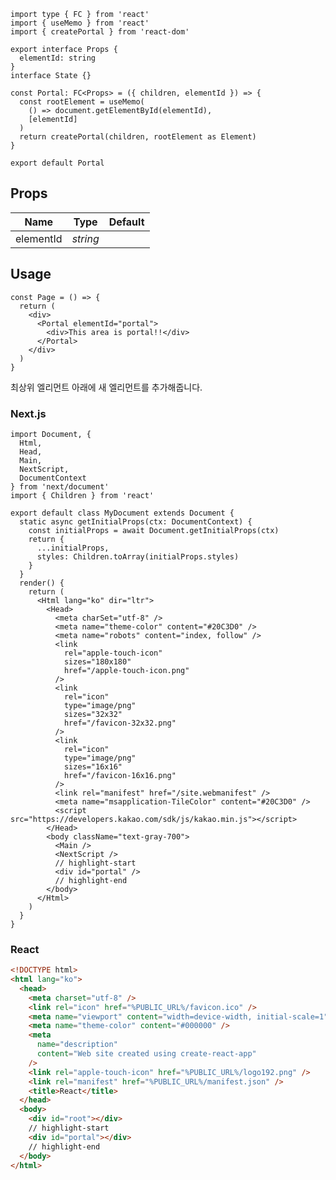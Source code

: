 
```tsx title="components/Portal/index.tsx"
import type { FC } from 'react'
import { useMemo } from 'react'
import { createPortal } from 'react-dom'

export interface Props {
  elementId: string
}
interface State {}

const Portal: FC<Props> = ({ children, elementId }) => {
  const rootElement = useMemo(
    () => document.getElementById(elementId),
    [elementId]
  )
  return createPortal(children, rootElement as Element)
}

export default Portal
```

## Props

| Name                  | Type     | Default |
| --------------------- | -------- | ------- |
| elementId<Required /> | _string_ |         |

## Usage

```tsx
const Page = () => {
  return (
    <div>
      <Portal elementId="portal">
        <div>This area is portal!!</div>
      </Portal>
    </div>
  )
}
```

최상위 엘리먼트 아래에 새 엘리먼트를 추가해줍니다.

### Next.js

```tsx title="pages/_document.tsx"
import Document, {
  Html,
  Head,
  Main,
  NextScript,
  DocumentContext
} from 'next/document'
import { Children } from 'react'

export default class MyDocument extends Document {
  static async getInitialProps(ctx: DocumentContext) {
    const initialProps = await Document.getInitialProps(ctx)
    return {
      ...initialProps,
      styles: Children.toArray(initialProps.styles)
    }
  }
  render() {
    return (
      <Html lang="ko" dir="ltr">
        <Head>
          <meta charSet="utf-8" />
          <meta name="theme-color" content="#20C3D0" />
          <meta name="robots" content="index, follow" />
          <link
            rel="apple-touch-icon"
            sizes="180x180"
            href="/apple-touch-icon.png"
          />
          <link
            rel="icon"
            type="image/png"
            sizes="32x32"
            href="/favicon-32x32.png"
          />
          <link
            rel="icon"
            type="image/png"
            sizes="16x16"
            href="/favicon-16x16.png"
          />
          <link rel="manifest" href="/site.webmanifest" />
          <meta name="msapplication-TileColor" content="#20C3D0" />
          <script src="https://developers.kakao.com/sdk/js/kakao.min.js"></script>
        </Head>
        <body className="text-gray-700">
          <Main />
          <NextScript />
          // highlight-start
          <div id="portal" />
          // highlight-end
        </body>
      </Html>
    )
  }
}
```

### React

```html title="public/index.html"
<!DOCTYPE html>
<html lang="ko">
  <head>
    <meta charset="utf-8" />
    <link rel="icon" href="%PUBLIC_URL%/favicon.ico" />
    <meta name="viewport" content="width=device-width, initial-scale=1" />
    <meta name="theme-color" content="#000000" />
    <meta
      name="description"
      content="Web site created using create-react-app"
    />
    <link rel="apple-touch-icon" href="%PUBLIC_URL%/logo192.png" />
    <link rel="manifest" href="%PUBLIC_URL%/manifest.json" />
    <title>React</title>
  </head>
  <body>
    <div id="root"></div>
    // highlight-start
    <div id="portal"></div>
    // highlight-end
  </body>
</html>
```
